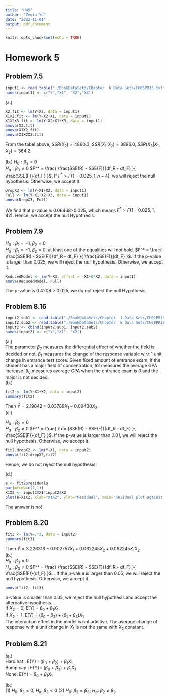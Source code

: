 ```yaml
---
title: "HW5"
author: "Zeqiu.Yu"
date: "2022-11-01"
output: pdf_document
---
```


```r
knitr::opts_chunk$set(echo = TRUE)
```

# Homework 5  
## Problem 7.5
```r
input1 <- read.table("./BookDataSets/Chapter  6 Data Sets/CH06PR15.txt")
names(input1) <- c("Y","X1", "X2","X3")
```
(a.) 
```r
X2.fit <- lm(Y~X2, data = input1)
X1X2.fit <- lm(Y~X2+X1, data = input1)
X1X2X3.fit <- lm(Y~X2+X1+X3, data = input1)
anova(X2.fit)
anova(X1X2.fit)
anova(X1X2X3.fit)
```
From the tabel above, $SSR(X_2) = 4860.3$, $SSR(X_1|X_2) = 3896.0$, $SSR(X_3|X_1,X_2) = 364.2$  

(b.)
$H_0: \beta_3 = 0$  
$H_a: \beta_3 \neq 0$
$F^* = \frac{ \frac{SSE(R) - SSE(F)}{df_R - df_F} }{ \frac{SSE(F)}{df_F} }$, If $F^*>F(1-0.025, 1, n-4)$, we will reject the null hypothesis. Otherwise, we accept it.

```r
DropX3 <- lm(Y~X1+X2, data = input1)
Full <- lm(Y~X1+X2+X3, data = input1)
anova(DropX3, Full)
```
We find that p-value is 0.06468>0.025, which means $F^* > F(1-0.025, 1, 42)$. Hence, we accept the null Hypothesis.  

## Problem 7.9  
$H_0: \beta_1 = -1,\; \beta_2 = 0$  
$H_a: \beta_1 = -1,\; \beta_2 = 0$, at least one of the equalities will not hold.
$F^* = \frac{ \frac{SSE(R) - SSE(F)}{df_R - df_F} }{ \frac{SSE(F)}{df_F} }$. If the p-value is larger than 0.025, we will reject the null hypothesis. Otherwise, we accept it.
```r
ReducedModel <- lm(Y~X3, offset = -X1+0*X2, data = input1)
anova(ReducedModel, Full)
```
The p-value is 0.4208 > 0.025, we do not reject the null Hypothesis.  

## Problem 8.16  
```r
input2.sub1 <- read.table("./BookDataSets/Chapter  1 Data Sets/CH01PR19.txt")
input2.sub2 <- read.table("./BookDataSets/Chapter  8 Data Sets/CH08PR16.txt")
input2 <- cbind(input2.sub1, input2.sub2)
names(input2) <- c("Y","X1", "X2")
```
(a.)  
The parameter $\beta_2$ measures the differential effect of whether the field is decided or not. $\beta_1$ measures the change of the response variable w.r.t 1 unit change in entrance test score. Given fixed amount of entrance exam, if the student has a major field of concentration, $\beta2$ measures the average GPA increase.  $\beta_0$ measures average GPA when the entrance exam is 0 and the major is not decided.  
(b.)  
```r
fit2 <- lm(Y~X1+X2, data = input2)
summary(fit2)
```
Then $\hat{Y} = 2.19842 + 0.03789X_1 - 0.09430X_2$.  
(c.)  

$H_0: \beta_2 =  0$  
$H_a: \beta_2 \neq 0$
$F^* = \frac{ \frac{SSE(R) - SSE(F)}{df_R - df_F} }{ \frac{SSE(F)}{df_F} }$. If the p-value is larger than 0.01, we will reject the null hypothesis. Otherwise, we accept it.
```r
fit2.dropX2 <- lm(Y~X1, data = input2)
anova(fit2.dropX2,fit2)
```

Hence, we do not reject the null hypothesis.

(d.)  
```r
e <- fit2$residuals
par(mfrow=c(1,1))
X1X2 <- input2$X1*input2$X2
plot(e~X1X2, xlab="X1X2", ylab="Residual", main="Residual plot against X1X2")
```
The answer is no!  

## Problem 8.20
```r
fit3 <- lm(Y~.^2, data = input2)
summary(fit3)
```
Then $\hat{Y} = 3.226318 - 0.002757X_1 + 0.062245X_2 + 0.062245X_1X_2$.  
(b.)  
$H_0: \beta_3 =  0$  
$H_a: \beta_3 \neq 0$
$F^* = \frac{ \frac{SSE(R) - SSE(F)}{df_R - df_F} }{ \frac{SSE(F)}{df_F} }$. . If the p-value is larger than 0.05, we will reject the null hypothesis. Otherwise, we accept it.
```r
anova(fit2, fit3)
```
p-value is smaller than 0.05, we reject the null hypothesis and accept the alternative hypothesis.  
If $X_2 = 0$, E[Y] = $\beta_0 + \beta_1X_1$.  
If $X_2 = 1$, E[Y] = $(\beta_0 + \beta_2) + (\beta_1 + \beta_3)X_1$  
The interaction effect in the model is not additive. The average change of response with a unit change in $X_1$ is not the same with $X_2$ constant.  

## Problem 8.21  
(a.)  
Hard hat : E{Y}= ($\beta_0$ + $\beta_2$) + $\beta_1X_1$  
Bump cap : E{Y}= ($\beta_0$ + $\beta_3$) + $\beta_1X_1$  
None: E{Y} = $\beta_0$ + $\beta_1X_1$  

(b.)  
(1) $H_0$: $\beta_3 = 0$; $H_a$: $\beta_3 <0$
(2) $H_0$: $\beta_2 = \beta_3$; $H_a$: $\beta_2 \neq \beta_3$